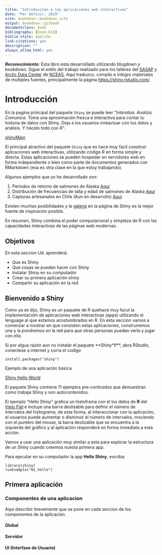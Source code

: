 ```yaml
--- 
title: "Introduccion a las aplicaciones web interactivas"
date: "Por definir, 2019"
site: bookdown::bookdown_site
output: bookdown::gitbook
documentclass: book
bibliography: [book.bib]
biblio-style: apalike
link-citations: yes
description: ""
always_allow_html: yes
---
```


_**Reconocimiento**_: Esta libro esta desarrollado utilizando blogdown y bookdown. Sigue el estilo del 
trabajo realizado para los talleres del [SASAP](https://alaskasalmonandpeople.org/) y [Arctic Data Center](https://arcticdata.io/) de [NCEAS](https://www.nceas.ucsb.edu/). Aqui traduzco, compilo e integro 
materiales de multiples fuentes, principalmente la página [https://shiny.rstudio.com/](https://shiny.rstudio.com/).


# Introducción

En la pagina principal del paquete `Shiny` se puede leer "*Interatúa.* *Analiza.* *Comunica.* Toma una aproximación
fresca e interactiva para contar tu historia de datos con Shiny. Deja a los usuarios inreactuar con tus datos y
análisis. Y hácelo todo con R".

  [shinyMain](imagenes/main_Shiny.jpg)

El principal atractivo del paquete `Shiny` que es hace muy facil construir aplicaciones web interactivas, utilizando
código R en forma simple y directa. Estas aplicaciones se pueden hospedar en servidores web en forma independiente
o bien como parte de documentos generados con RMarkdown (esa es otra clase en la que estoy trabajando).

Algunos ejemplos que yo he desarrollado son:

1. Períodos de retorno de salmones de Alaska [Aquí](https://cornejo.shinyapps.io/ggjoy_Escapement/)
1. Distribución de frecuencias de talla y edad de salmones de Alaska [Aquí](https://cornejo.shinyapps.io/shiny_asl-AgeLength/)
1. Capturas artesanales en Chile (Aun en desarrollo) [Aquí](https://cornejo.shinyapps.io/CapturasArtesanales/)

Existen muchas posibilidades y la [galeria](https://shiny.rstudio.com/gallery/see-more.html) en la página de Shiny es la mejor fuente de inspiración posible.

En resumen, Shiny combina el poder computacional y simpleza de R con las capacidades interactivas de las páginas web modernas.


## Objetivos

En esta seccion Ud. aprenderá:

- Que es Shiny
- Que cosas se pueden hacer con Shiny
- Instalar Shiny en su computador
- Crear su primera aplicación shiny
- Compartir su aplicación en la red


## Bienvenido a Shiny

Como ya se dijo, Shiny es un paquete de R quehace muy facul la implementacióin de aplicaciones web interactivas
(apps) utilizando el lenguage al que estamos acostumbrados en R. En esta seccion vamos a comenzar a mostrar en que consisten estas aplicaciones, construiremos una y la pondremos en la red para que otras personas puedan verla y jugar con ella.

Si por algua razón aun no instalar el paquete **Shiny*If**, abra RStudio, conectese a internet y corra el codigo

```
install.packages("shiny")
```

Ejemplo de una aplicación básica.

 [Shiny Hello World](imagenes/01_hello.png)

El paquete Shiny contiene 11 ejemplos pre-contruidos que demuestran como trabaja Shiny y son autocontenidos.

El ejemplo "Hello Shiny" grafica un histoframa con el los datos de **R** del 
[Viejo Fiel](https://es.wikipedia.org/wiki/Old_Faithful) e incluye una barra deslisable para definir el número de  
intervalos del histograma, de esta forma, al interaccionar con la aplicación, el usuarios puede aumentar o disminuir
el número de intervalos, moviendo con el puntero del mouse, la barra deslizable que se encuentra a la izquierda del
gráfico y al aplicación responderá en forma inmediata a esta acción. 

Vamos a usar una aplicación muy similar a esta para explorar la estructura de un Shiny cuando creemos nuesta primera app.

Para ejecutar en su computador la app **Hello Shiny**, escriba:

```
library(shiny)
runExample("01_hello")
```


## Primera aplicación

### Componentes de una aplicacion

Aqui describir brevemente que se pone en cada seccion de los componentes de la aplicación.

#### Global

#### Servidor

#### UI (Interfase de Usuario)



